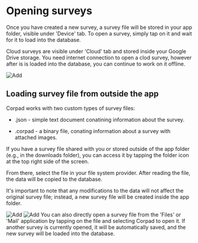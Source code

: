 
# Opening surveys

Once you have created a new survey, a survey file will be stored in your app folder, visible under 'Device' tab. To open a survey, simply tap on it and wait for it to load into the database.

Cloud surveys are visible under 'Cloud' tab and stored inside your Google Drive storage. You need internet connection to open a clod survey, however after is is loaded into the database, you can continue to work on it offline.

<ImageView>
  <Image
    src="/images/manage_survey/4.8.png"
    alt="Add"
    width={300}
    height={300} />
</ImageView>

## Loading survey file from outside the app

Corpad works with two custom types of survey files:

- .json - simple text document conatining information about the survey.

- .corpad - a binary file, conating information about a survey with attached images.

If you have a survey file shared with you or stored outside of the app folder (e.g., in the downloads folder), you can access it by tapping the folder icon at the top right side of the screen.

From there, select the file in your file system provider. After reading the file, the data will be copied to the database.

It's important to note that any modifications to the data will not affect the original survey file; instead, a new survey file will be created inside the app folder.

<ImageView>
  <Image
    src="/images/manage_survey/4.9.png"
    alt="Add"
    width={300}
    height={300} />
  <Image
    src="/images/manage_survey/4.10.png"
    alt="Add"
    width={300}
    height={300} />
</ImageView>

<Callout type="info" emoji="ℹ️">
  You can also directly open a survey file from the 'Files' or 'Mail' application by
  tapping on the file and selecting Corpad to open it. If another survey is
  currently opened, it will be automatically saved, and the new survey will be
  loaded into the database.
</Callout>
